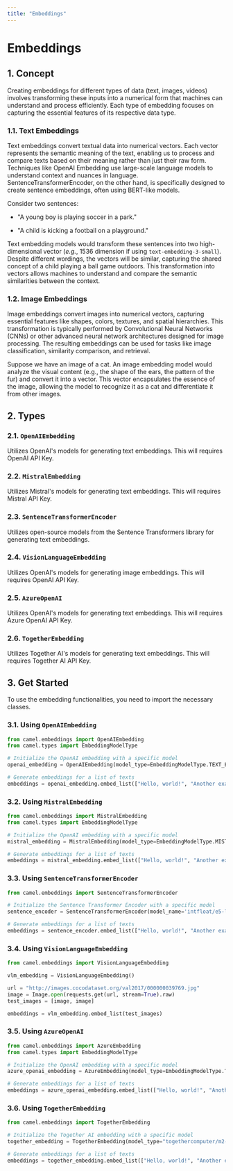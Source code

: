 ```yaml
---
title: "Embeddings"
---
```


# Embeddings

## 1. Concept
Creating embeddings for different types of data (text, images, videos) involves transforming these inputs into a numerical form that machines can understand and process efficiently. Each type of embedding focuses on capturing the essential features of its respective data type.

### 1.1. Text Embeddings
Text embeddings convert textual data into numerical vectors. Each vector represents the semantic meaning of the text, enabling us to process and compare texts based on their meaning rather than just their raw form. Techniques like OpenAI Embedding use large-scale language models to understand context and nuances in language. SentenceTransformerEncoder, on the other hand, is specifically designed to create sentence embeddings, often using BERT-like models.

Consider two sentences:

- "A young boy is playing soccer in a park."

- "A child is kicking a football on a playground."

Text embedding models would transform these sentences into two high-dimensional vector (*e.g.*, 1536 dimension if using `text-embedding-3-small`). Despite different wordings, the vectors will be similar, capturing the shared concept of a child playing a ball game outdoors. This transformation into vectors allows machines to understand and compare the semantic similarities between the context.

### 1.2. Image Embeddings
Image embeddings convert images into numerical vectors, capturing essential features like shapes, colors, textures, and spatial hierarchies. This transformation is typically performed by Convolutional Neural Networks (CNNs) or other advanced neural network architectures designed for image processing. The resulting embeddings can be used for tasks like image classification, similarity comparison, and retrieval.

Suppose we have an image of a cat. An image embedding model would analyze the visual content (e.g., the shape of the ears, the pattern of the fur) and convert it into a vector. This vector encapsulates the essence of the image, allowing the model to recognize it as a cat and differentiate it from other images.


## 2. Types

### 2.1. `OpenAIEmbedding`
Utilizes OpenAI's models for generating text embeddings. This will requires OpenAI API Key.

### 2.2. `MistralEmbedding`
Utilizes Mistral's models for generating text embeddings. This will requires Mistral API Key.

### 2.3. `SentenceTransformerEncoder`
Utilizes open-source models from the Sentence Transformers library for generating text embeddings.

### 2.4. `VisionLanguageEmbedding`
Utilizes OpenAI's models for generating image embeddings. This will requires OpenAI API Key.

### 2.5. `AzureOpenAI`
Utilizes OpenAI's models for generating text embeddings. This will requires Azure OpenAI API Key.

### 2.6. `TogetherEmbedding`
Utilizes Together AI's models for generating text embeddings. This will requires Together AI API Key.


## 3. Get Started
To use the embedding functionalities, you need to import the necessary classes.

### 3.1. Using `OpenAIEmbedding`
```python
from camel.embeddings import OpenAIEmbedding
from camel.types import EmbeddingModelType

# Initialize the OpenAI embedding with a specific model
openai_embedding = OpenAIEmbedding(model_type=EmbeddingModelType.TEXT_EMBEDDING_3_SMALL)

# Generate embeddings for a list of texts
embeddings = openai_embedding.embed_list(["Hello, world!", "Another example"])
```

### 3.2. Using `MistralEmbedding`
```python
from camel.embeddings import MistralEmbedding
from camel.types import EmbeddingModelType

# Initialize the OpenAI embedding with a specific model
mistral_embedding = MistralEmbedding(model_type=EmbeddingModelType.MISTRAL_EMBED)

# Generate embeddings for a list of texts
embeddings = mistral_embedding.embed_list(["Hello, world!", "Another example"])
```

### 3.3. Using `SentenceTransformerEncoder`
```python
from camel.embeddings import SentenceTransformerEncoder

# Initialize the Sentence Transformer Encoder with a specific model
sentence_encoder = SentenceTransformerEncoder(model_name='intfloat/e5-large-v2')

# Generate embeddings for a list of texts
embeddings = sentence_encoder.embed_list(["Hello, world!", "Another example"])
```

### 3.4. Using `VisionLanguageEmbedding`
```python
from camel.embeddings import VisionLanguageEmbedding

vlm_embedding = VisionLanguageEmbedding()

url = "http://images.cocodataset.org/val2017/000000039769.jpg"
image = Image.open(requests.get(url, stream=True).raw)
test_images = [image, image]

embeddings = vlm_embedding.embed_list(test_images)
```

### 3.5. Using `AzureOpenAI`
```python
from camel.embeddings import AzureEmbedding
from camel.types import EmbeddingModelType

# Initialize the OpenAI embedding with a specific model
azure_openai_embedding = AzureEmbedding(model_type=EmbeddingModelType.TEXT_EMBEDDING_ADA_2)

# Generate embeddings for a list of texts
embeddings = azure_openai_embedding.embed_list(["Hello, world!", "Another example"])
```

### 3.6. Using `TogetherEmbedding`
```python
from camel.embeddings import TogetherEmbedding

# Initialize the Together AI embedding with a specific model
together_embedding = TogetherEmbedding(model_type="togethercomputer/m2-bert-80M-8k-retrieval")

# Generate embeddings for a list of texts
embeddings = together_embedding.embed_list(["Hello, world!", "Another example"])
```
